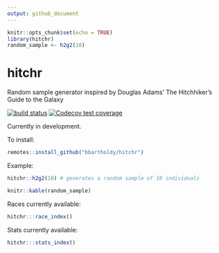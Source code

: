 ```yaml
---
output: github_document
---
```


```r
knitr::opts_chunk$set(echo = TRUE)
library(hitchr)
random_sample <- h2g2(10)
```

<!-- README.md is generated by README.Rmd. Please edit .Rmd file. -->

# hitchr
Random sample generator inspired by Douglas Adams' The Hitchhiker's Guide to the Galaxy

<!-- badges: start -->
[![build status](https://github.com/bbartholdy/hitchr/workflows/R-CMD-check/badge.svg)](https://github.com/bbartholdy/hitchr/actions)
[![Codecov test coverage](https://codecov.io/gh/bbartholdy/hitchr/branch/master/graph/badge.svg)](https://codecov.io/gh/bbartholdy/hitchr?branch=master)
<!-- badges: end -->

Currently in development.

To install:

```r
remotes::install_github("bbartholdy/hitchr")
```

Example:

```r
hitchr::h2g2(10) # generates a random sample of 10 individuals
```

```r
knitr::kable(random_sample)
```

Races currently available:

```r
hitchr:::race_index()
```

Stats currently available:

```r
hitchr:::stats_index()
```



